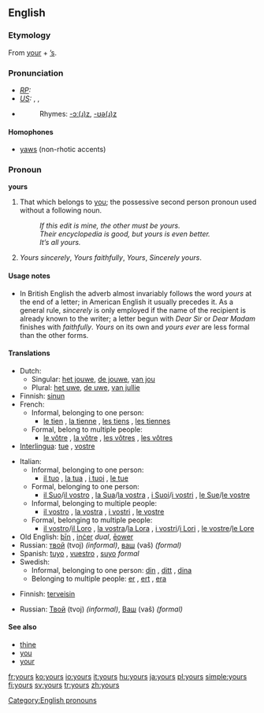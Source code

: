 {{wikipedia}}
==English==
{{rfc|The second sense is not defined — only exemplified.}}

===Etymology===
From [[your]] + [[’s]].

===Pronunciation===
* ''[[RP]]:'' {{IPA|jɔːz}}
* ''[[US]]:'' {{enPR|yôrz}}, {{IPA|/jɔːɹz/}}, {{SAMPA|/jO:rz/}}
* {{audio|en-us-yours.ogg|Audio (US)}}
*: Rhymes: [[Rhymes:English:-ɔː(ɹ)z|-ɔː(ɹ)z]], [[Rhymes:English:-ʊə(ɹ)z|-ʊə(ɹ)z]]

====Homophones====
* [[yaws]] (non-rhotic accents)

===Pronoun===
'''yours'''

# That which belongs to [[you]]; the possessive second person pronoun used without a following noun.
#: ''If this edit is mine, the other must be yours.''
#: ''Their encyclopedia is good, but yours is even better.''
#: ''It’s all yours.''
# {{italbrac|Written at the end of a letter, before the signature}} ''Yours sincerely'', ''Yours faithfully'', ''Yours'', ''Sincerely yours''.

====Usage notes====
* In British English the adverb almost invariably follows the word ''yours'' at the end of a letter; in American English it usually precedes it.  As a general rule, ''sincerely'' is only employed if the name of the recipient is already known to the writer; a letter begun with ''Dear Sir'' or ''Dear Madam'' finishes with ''faithfully''.  ''Yours'' on its own and ''yours ever'' are less formal than the other forms.

====Translations====
{{trans-top|Possessive pronoun}}
* Dutch:
** Singular: [[het jouwe]], [[de jouwe]], [[van jou]]
** Plural: [[het uwe]], [[de uwe]], [[van jullie]]
* Finnish: [[sinun]]
* French:
** Informal, belonging to one person:
*** [[le tien]] {{m}}, [[la tienne]] {{f}}, [[les tiens]] {{p}}, [[les tiennes]] {{f|p}}
** Formal, belong to multiple people:
*** [[le vôtre]] {{m}}, [[la vôtre]] {{f}}, [[les vôtres]] {{p}}, [[les vôtres]] {{f|p}}
* [[Interlingua]]: [[tue]] {{s}}, [[vostre]] {{p}}
{{trans-mid}}
* Italian:
** Informal, belonging to one person:
*** [[il tuo]] {{m}}, [[la tua]] {{f}}, [[i tuoi]] {{p}}, [[le tue]] {{f|p}}
** Formal, belonging to one person:
*** [[il Suo]]/[[il vostro]] {{m}}, [[la Sua]]/[[la vostra]] {{f}}, [[i Suoi]]/[[i vostri]] {{p}}, [[le Sue]]/[[le vostre]] {{f|p}}
** Informal, belonging to multiple people:
*** [[il vostro]] {{m}}, [[la vostra]] {{f}}, [[i vostri]] {{p}}, [[le vostre]] {{f|p}}
** Formal, belonging to multiple people:
*** [[il vostro]]/[[il Loro]] {{m}}, [[la vostra]]/[[la Lora]] {{f}}, [[i vostri]]/[[i Lori]] {{p}}, [[le vostre]]/[[le Lore]] {{f|p}}
* Old English: [[þin|þīn]] {{s}}, [[incer|inċer]] ''dual'', [[eower|ēower]] {{p}}
* Russian: [[твой]] (tvoj) ''(informal)'', [[ваш]] (vaš) ''(formal)''
* Spanish: [[tuyo]] {{s}}, [[vuestro]] {{p}}, [[suyo]] ''formal''
* Swedish:
** Informal, belonging to one person: [[din]] {{c}}, [[ditt]] {{n}}, [[dina]] {{p}}
** Belonging to multiple people: [[er]] {{c}}, [[ert]] {{n}}, [[era]] {{p}}
{{trans-bottom}}

{{trans-top|Sincerely}}
* Finnish: [[terveisin]]
{{trans-mid}}
* Russian: [[твой|Твой]] (tvoj) ''(informal)'', [[ваш|Ваш]] (vaš) ''(formal)''
{{trans-bottom}}

====See also====
* [[thine]]
* [[you]]
* [[your]]

[[Category:English pronouns]]

[[fr:yours]]
[[ko:yours]]
[[io:yours]]
[[it:yours]]
[[hu:yours]]
[[ja:yours]]
[[pl:yours]]
[[simple:yours]]
[[fi:yours]]
[[sv:yours]]
[[tr:yours]]
[[zh:yours]]